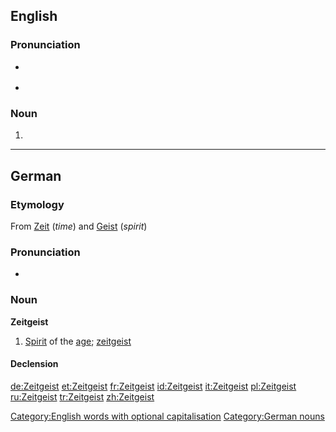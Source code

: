 {{also|zeitgeist}}
==English==
{{wikipedia}}

===Pronunciation===
* {{a|UK}} {{IPA|/ˈzaɪt.gaɪst/}} {{SAMPA|/"zaIt.gaIst/}}
* {{audio|en-uk-zeitgeist.ogg|Audio (UK)}}

===Noun===
{{en-noun|s|pl2=Zeitgeister}}

# {{alternative spelling of|[[zeitgeist]]}}

[[Category:English words with optional capitalisation]]

----

==German==

===Etymology===
From {{etyl|de}} [[Zeit]] (''time'') and [[Geist]] (''spirit'')

===Pronunciation===
* {{IPA|/ˈʦaɪ̯tɡaɪ̯st/|lang=de}}

===Noun===
'''Zeitgeist''' {{m}}

# [[spirit|Spirit]] of the [[age]]; [[zeitgeist]]

====Declension====
{{de-decl-noun-old|der Zeitgeist|-|des Zeitgeistes|-|dem Zeitgeist|-|den Zeitgeist|-}}

[[Category:German nouns]]

[[de:Zeitgeist]]
[[et:Zeitgeist]]
[[fr:Zeitgeist]]
[[id:Zeitgeist]]
[[it:Zeitgeist]]
[[pl:Zeitgeist]]
[[ru:Zeitgeist]]
[[tr:Zeitgeist]]
[[zh:Zeitgeist]]